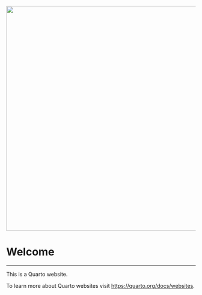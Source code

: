 ![](pictures/Gatins_Lab_logo_dark_small.png){fig-align="center" width="600"}

# Welcome

---------------------------------------------------------------------------------
This is a Quarto website.

To learn more about Quarto websites visit <https://quarto.org/docs/websites>.

